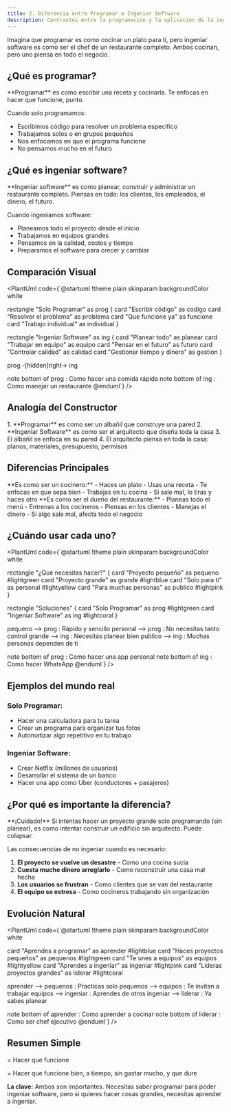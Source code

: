 ```yaml
---
title: 2. Diferencia entre Programar e Ingeniar Software
description: Contrastes entre la programación y la aplicación de la ingeniería al desarrollo de software
---
```




Imagina que programar es como cocinar un plato para ti, pero ingeniar software es como ser el chef de un restaurante completo. Ambos cocinan, pero uno piensa en todo el negocio.

## ¿Qué es programar?

<Aside type="tip">
**Programar** es como escribir una receta y cocinarla. Te enfocas en hacer que funcione, punto.
</Aside>

Cuando solo programamos:
- Escribimos código para resolver un problema específico
- Trabajamos solos o en grupos pequeños
- Nos enfocamos en que el programa funcione
- No pensamos mucho en el futuro

## ¿Qué es ingeniar software?

<Aside type="note">
**Ingeniar software** es como planear, construir y administrar un restaurante completo. Piensas en todo: los clientes, los empleados, el dinero, el futuro.
</Aside>

Cuando ingeniamos software:
- Planeamos todo el proyecto desde el inicio
- Trabajamos en equipos grandes
- Pensamos en la calidad, costos y tiempo
- Preparamos el software para crecer y cambiar

## Comparación Visual

<PlantUml code={`@startuml
!theme plain
skinparam backgroundColor white

rectangle "Solo Programar" as prog {
  card "Escribir código" as codigo
  card "Resolver el problema" as problema
  card "Que funcione ya" as funcione
  card "Trabajo individual" as individual
}

rectangle "Ingeniar Software" as ing {
  card "Planear todo" as planear
  card "Trabajar en equipo" as equipo
  card "Pensar en el futuro" as futuro
  card "Controlar calidad" as calidad
  card "Gestionar tiempo y dinero" as gestion
}

prog -[hidden]right-> ing

note bottom of prog : Como hacer una comida rápida
note bottom of ing : Como manejar un restaurante
@enduml`} />

## Analogía del Constructor

<Steps>
1. **Programar** es como ser un albañil que construye una pared
2. **Ingeniar Software** es como ser el arquitecto que diseña toda la casa
3. El albañil se enfoca en su pared
4. El arquitecto piensa en toda la casa: planos, materiales, presupuesto, permisos
</Steps>

## Diferencias Principales

<Tabs>
<TabItem label="Programar">
**Es como ser un cocinero:**
- Haces un plato
- Usas una receta
- Te enfocas en que sepa bien
- Trabajas en tu cocina
- Si sale mal, lo tiras y haces otro
</TabItem>
<TabItem label="Ingeniar Software">
**Es como ser el dueño del restaurante:**
- Planeas todo el menú
- Entrenas a los cocineros
- Piensas en los clientes
- Manejas el dinero
- Si algo sale mal, afecta todo el negocio
</TabItem>
</Tabs>

## ¿Cuándo usar cada uno?

<PlantUml code={`@startuml
!theme plain
skinparam backgroundColor white

rectangle "¿Qué necesitas hacer?" {
  card "Proyecto pequeño" as pequeno #lightgreen
  card "Proyecto grande" as grande #lightblue
  card "Solo para ti" as personal #lightyellow
  card "Para muchas personas" as publico #lightpink
}

rectangle "Soluciones" {
  card "Solo Programar" as prog #lightgreen
  card "Ingeniar Software" as ing #lightcoral
}

pequeno --> prog : Rápido y sencillo
personal --> prog : No necesitas tanto control
grande --> ing : Necesitas planear bien
publico --> ing : Muchas personas dependen de ti

note bottom of prog : Como hacer una app personal
note bottom of ing : Como hacer WhatsApp
@enduml`} />

## Ejemplos del mundo real

### Solo Programar:
- Hacer una calculadora para tu tarea
- Crear un programa para organizar tus fotos
- Automatizar algo repetitivo en tu trabajo

### Ingeniar Software:
- Crear Netflix (millones de usuarios)
- Desarrollar el sistema de un banco
- Hacer una app como Uber (conductores + pasajeros)

## ¿Por qué es importante la diferencia?

<Aside type="caution">
**¡Cuidado!** Si intentas hacer un proyecto grande solo programando (sin planear), es como intentar construir un edificio sin arquitecto. Puede colapsar.
</Aside>

Las consecuencias de no ingeniar cuando es necesario:

1. **El proyecto se vuelve un desastre** - Como una cocina sucia
2. **Cuesta mucho dinero arreglarlo** - Como reconstruir una casa mal hecha
3. **Los usuarios se frustran** - Como clientes que se van del restaurante
4. **El equipo se estresa** - Como cocineros trabajando sin organización

## Evolución Natural

<PlantUml code={`@startuml
!theme plain
skinparam backgroundColor white

card "Aprendes a programar" as aprender #lightblue
card "Haces proyectos pequeños" as pequenos #lightgreen
card "Te unes a equipos" as equipos #lightyellow
card "Aprendes a ingeniar" as ingeniar #lightpink
card "Lideras proyectos grandes" as liderar #lightcoral

aprender --> pequenos : Practicas solo
pequenos --> equipos : Te invitan a trabajar
equipos --> ingeniar : Aprendes de otros
ingeniar --> liderar : Ya sabes planear

note bottom of aprender : Como aprender a cocinar
note bottom of liderar : Como ser chef ejecutivo
@enduml`} />

## Resumen Simple

<Badge text="Programar" variant="tip" /> = Hacer que funcione

<Badge text="Ingeniar" variant="success" /> = Hacer que funcione bien, a tiempo, sin gastar mucho, y que dure

**La clave:** Ambos son importantes. Necesitas saber programar para poder ingeniar software, pero si quieres hacer cosas grandes, necesitas aprender a ingeniar.

